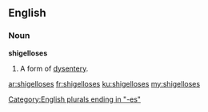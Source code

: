 ==English==

===Noun===
'''shigelloses'''

# {{medicine}} {{plural of|shigellosis}}  A form of [[dysentery]].

[[Category:English plurals ending in "-es"]]

[[ar:shigelloses]]
[[fr:shigelloses]]
[[ku:shigelloses]]
[[my:shigelloses]]